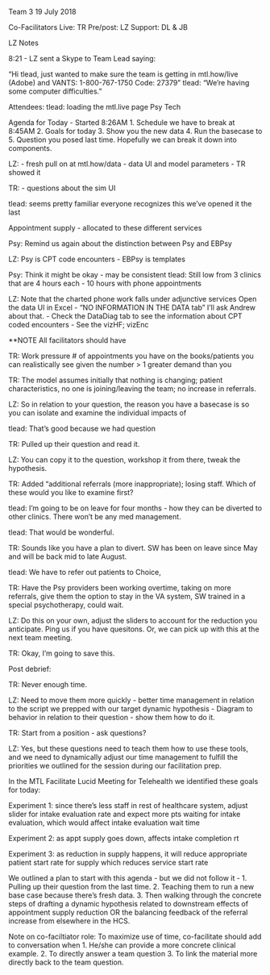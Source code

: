 Team 3
19 July 2018

Co-Facilitators
Live: TR
Pre/post: LZ
Support: DL & JB

LZ Notes

8:21 - LZ sent a Skype to Team Lead saying:

"Hi tlead, just wanted to make sure the team is getting in mtl.how/live (Adobe) and VANTS: 1-800-767-1750 Code: 27379"
tlead: "We're having some computer difficulties."



Attendees:
tlead: loading the mtl.live page
Psy 
Tech

Agenda for Today - Started 8:26AM
1. Schedule we have to break at 8:45AM
2. Goals for today
3. Show you the new data
4. Run the basecase to 
5. Question you posed last time. 
Hopefully we can break it down into components.

LZ:
- fresh pull on at mtl.how/data - data UI and model parameters
- TR showed it

TR: 
- questions about the sim UI


tlead: seems pretty familiar everyone recognizes this we've opened it the last 

Appointment supply - allocated to these different services

Psy: Remind us again about the distinction between Psy and EBPsy

LZ: Psy is CPT code encounters - EBPsy is templates

Psy: Think it might be okay - may be consistent
tlead: Still low from 3 clinics that are 4 hours each - 10 hours with phone appointments 

LZ: Note that the charted phone work falls under adjunctive services
Open the data UI in Excel - "NO INFORMATION IN THE DATA tab" I'll ask Andrew about that.
- Check the DataDiag tab to see the information about CPT coded encounters
- See the vizHF; vizEnc

**NOTE All facilitators should have  

TR: Work pressure # of appointments you have on the books/patients you can realistically see given the number > 1 greater demand than you 

TR: The model assumes initially that nothing is changing; patient characteristics, no one is joining/leaving the team; no increase in referrals.

LZ: So in relation to your question, the reason you have a basecase is so you can isolate and examine the individual impacts of 

tlead: That's good because we had question

TR: Pulled up their question and read it.

LZ: You can copy it to the question, workshop it from there, tweak the hypothesis.

TR: Added "additional referrals (more inappropriate); losing staff. Which of these would you like to examine first?

tlead: I'm going to be on leave for four months - how they can be diverted to other clinics. There won't be any med management. 

tlead: That would be wonderful.

TR: Sounds like you have a plan to divert. SW has been on leave since May and will be back mid to late August.

tlead: We have to refer out patients to Choice, 

TR: Have the Psy providers been working overtime, taking on more referrals, give them the option to stay in the VA system, SW trained in a special psychotherapy, could wait.

LZ:
Do this on your own, adjust the sliders to account for the reduction you anticipate. Ping us if you have quesitons. Or, we can pick up with this at the next team meeting.

TR: Okay, I'm going to save this.

Post debrief: 

TR: Never enough time.

LZ: Need to move them more quickly - better time management in relation to the script we prepped with our target dynamic hypothesis
- Diagram to behavior in relation to their question - show them how to do it.

TR: Start from a position - ask questions?

LZ: Yes, but these questions need to teach them how to use these tools, and we need to dynamically adjust our time management to fulfill the priorities we outlined for the session during our facilitation prep.

In the MTL Facilitate Lucid Meeting for Telehealth we identified these goals for today:

Experiment 1: since there's less staff in rest of healthcare system, adjust slider for intake evaluation rate and expect more pts waiting for intake evaluation, which would affect intake evaluation wait time

Experiment 2: as appt supply goes down, affects intake completion rt

Experiment 3: as reduction in supply happens, it will reduce appropriate patient start rate for supply which reduces service start rate

We outlined a plan to start with this agenda - but we did not follow it - 
1. Pulling up their question from the last time.
2. Teaching them to run a new base case because there's fresh data.
3. Then walking through the concrete steps of drafting a dynamic hypothesis related to downstream effects of appointment supply reduction OR the balancing feedback of the referral increase from elsewhere in the HCS.

Note on co-faciltiator role:
To maximize use of time, co-facilitate should add to conversation when 
1. He/she can provide a more concrete clinical example.
2. To directly answer a team question
3. To link the material more directly back to the team question.